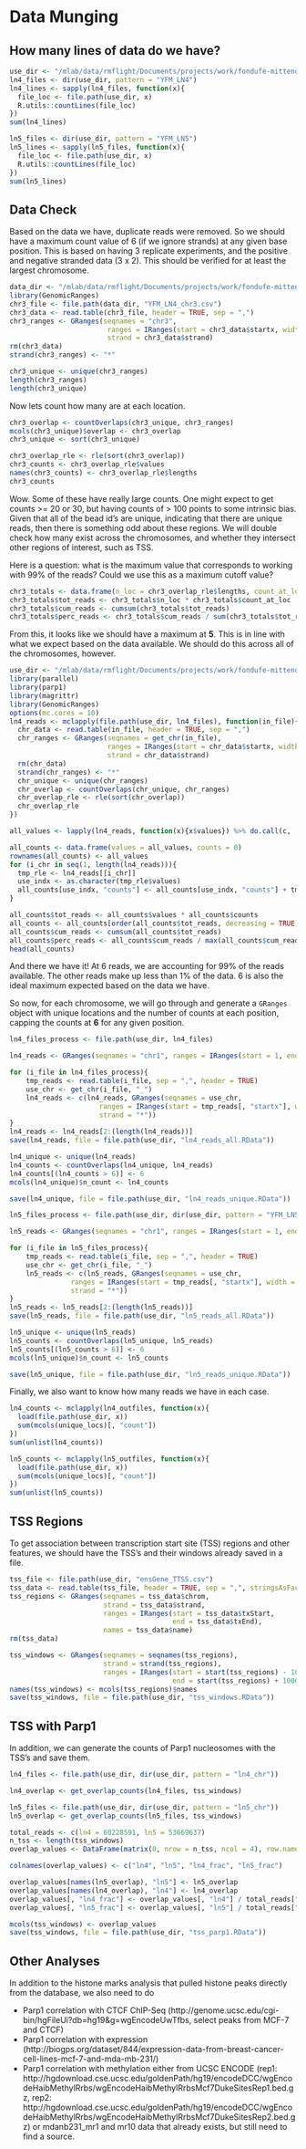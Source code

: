 # Data Munging

## How many lines of data do we have?

```r
use_dir <- "/mlab/data/rmflight/Documents/projects/work/fondufe-mittendorf_lab/parp1_data/"
ln4_files <- dir(use_dir, pattern = "YFM_LN4")
ln4_lines <- sapply(ln4_files, function(x){
  file_loc <- file.path(use_dir, x)
  R.utils::countLines(file_loc)
})
sum(ln4_lines)

ln5_files <- dir(use_dir, pattern = "YFM_LN5")
ln5_lines <- sapply(ln5_files, function(x){
  file_loc <- file.path(use_dir, x)
  R.utils::countLines(file_loc)
})
sum(ln5_lines)
```


## Data Check

Based on the data we have, duplicate reads were removed. So we should have a maximum count value of 6 (if we ignore strands) at any given base position. This is based on having 3 replicate experiments, and the positive and negative stranded data (3 x 2). This should be verified for at least the largest chromosome.

```r
data_dir <- "/mlab/data/rmflight/Documents/projects/work/fondufe-mittendorf_lab/parp1_data"
library(GenomicRanges)
chr3_file <- file.path(data_dir, "YFM_LN4_chr3.csv")
chr3_data <- read.table(chr3_file, header = TRUE, sep = ",")
chr3_ranges <- GRanges(seqnames = "chr3",
                        ranges = IRanges(start = chr3_data$startx, width = 1),
                        strand = chr3_data$strand)
rm(chr3_data)
strand(chr3_ranges) <- "*"
```

```r
chr3_unique <- unique(chr3_ranges)
length(chr3_ranges)
length(chr3_unique)
```

Now lets count how many are at each location.

```r
chr3_overlap <- countOverlaps(chr3_unique, chr3_ranges)
mcols(chr3_unique)$overlap <- chr3_overlap
chr3_unique <- sort(chr3_unique)
```

```r
chr3_overlap_rle <- rle(sort(chr3_overlap))
chr3_counts <- chr3_overlap_rle$values
names(chr3_counts) <- chr3_overlap_rle$lengths
chr3_counts
```

Wow. Some of these have really large counts. One might expect to get counts >= 20 or 30, but having counts of > 100 points to some intrinsic bias. Given that all of the bead id's are unique, indicating that there are unique reads, then there is something odd about these regions. We will double check how many exist across the chromosomes, and whether they intersect other regions of interest, such as TSS. 

Here is a question: what is the maximum value that corresponds to working with 99% of the reads? Could we use this as a maximum cutoff value?

```r
chr3_totals <- data.frame(n_loc = chr3_overlap_rle$lengths, count_at_loc = chr3_overlap_rle$values)
chr3_totals$tot_reads <- chr3_totals$n_loc * chr3_totals$count_at_loc
chr3_totals$cum_reads <- cumsum(chr3_totals$tot_reads)
chr3_totals$perc_reads <- chr3_totals$cum_reads / sum(chr3_totals$tot_reads) * 100
```

From this, it looks like we should have a maximum at **5**. This is in line with what we expect based on the data available. We should do this across all of the chromosomes, however.

```r
use_dir <- "/mlab/data/rmflight/Documents/projects/work/fondufe-mittendorf_lab/parp1_data/"
library(parallel)
library(parp1)
library(magrittr)
library(GenomicRanges)
options(mc.cores = 10)
ln4_reads <- mclapply(file.path(use_dir, ln4_files), function(in_file){
  chr_data <- read.table(in_file, header = TRUE, sep = ",")
  chr_ranges <- GRanges(seqnames = get_chr(in_file),
                        ranges = IRanges(start = chr_data$startx, width = 1),
                        strand = chr_data$strand)
  rm(chr_data)
  strand(chr_ranges) <- "*"
  chr_unique <- unique(chr_ranges)
  chr_overlap <- countOverlaps(chr_unique, chr_ranges)
  chr_overlap_rle <- rle(sort(chr_overlap))
  chr_overlap_rle
})
```

```r
all_values <- lapply(ln4_reads, function(x){x$values}) %>% do.call(c, .) %>% unique() %>% sort()

all_counts <- data.frame(values = all_values, counts = 0)
rownames(all_counts) <- all_values
for (i_chr in seq(1, length(ln4_reads))){
  tmp_rle <- ln4_reads[[i_chr]]
  use_indx <- as.character(tmp_rle$values)
  all_counts[use_indx, "counts"] <- all_counts[use_indx, "counts"] + tmp_rle$lengths
}

all_counts$tot_reads <- all_counts$values * all_counts$counts
all_counts <- all_counts[order(all_counts$tot_reads, decreasing = TRUE),]
all_counts$cum_reads <- cumsum(all_counts$tot_reads)
all_counts$perc_reads <- all_counts$cum_reads / max(all_counts$cum_reads) * 100
head(all_counts)
```

And there we have it! At 6 reads, we are accounting for 99% of the reads available. The other reads make up less than 1% of the data. 6 is also the ideal maximum expected based on the data we have.

So now, for each chromosome, we will go through and generate a `GRanges` object with unique locations and the number of counts at each position, capping the counts at **6** for any given position.

```r
ln4_files_process <- file.path(use_dir, ln4_files)

ln4_reads <- GRanges(seqnames = "chr1", ranges = IRanges(start = 1, end = 1), strand = "*")

for (i_file in ln4_files_process){
	tmp_reads <- read.table(i_file, sep = ",", header = TRUE)
	use_chr <- get_chr(i_file, "_")
	ln4_reads <- c(ln4_reads, GRanges(seqnames = use_chr,
					  ranges = IRanges(start = tmp_reads[, "startx"], width = 1),
					  strand = "*"))
}
ln4_reads <- ln4_reads[2:(length(ln4_reads))]
save(ln4_reads, file = file.path(use_dir, "ln4_reads_all.RData"))

ln4_unique <- unique(ln4_reads)
ln4_counts <- countOverlaps(ln4_unique, ln4_reads)
ln4_counts[(ln4_counts > 6)] <- 6
mcols(ln4_unique)$n_count <- ln4_counts

save(ln4_unique, file = file.path(use_dir, "ln4_reads_unique.RData"))
```

```r
ln5_files_process <- file.path(use_dir, dir(use_dir, pattern = "YFM_LN5"))

ln5_reads <- GRanges(seqnames = "chr1", ranges = IRanges(start = 1, end = 1), strand = "*")

for (i_file in ln5_files_process){
	tmp_reads <- read.table(i_file, sep = ",", header = TRUE)
	use_chr <- get_chr(i_file, "_")
	ln5_reads <- c(ln5_reads, GRanges(seqnames = use_chr,
		       ranges = IRanges(start = tmp_reads[, "startx"], width = 1),
		       strand = "*"))
}
ln5_reads <- ln5_reads[2:(length(ln5_reads))]
save(ln5_reads, file = file.path(use_dir, "ln5_reads_all.RData"))

ln5_unique <- unique(ln5_reads)
ln5_counts <- countOverlaps(ln5_unique, ln5_reads)
ln5_counts[(ln5_counts > 6)] <- 6
mcols(ln5_unique)$n_count <- ln5_counts

save(ln5_unique, file = file.path(use_dir, "ln5_reads_unique.RData"))
```

Finally, we also want to know how many reads we have in each case.

```r
ln4_counts <- mclapply(ln4_outfiles, function(x){
  load(file.path(use_dir, x))
  sum(mcols(unique_locs)[, "count"])
})
sum(unlist(ln4_counts))

ln5_counts <- mclapply(ln5_outfiles, function(x){
  load(file.path(use_dir, x))
  sum(mcols(unique_locs)[, "count"])
})
sum(unlist(ln5_counts))
```

## TSS Regions

To get association between transcription start site (TSS) regions and other features, we should have the TSS's and their windows already saved in a file.

```r
tss_file <- file.path(use_dir, "ensGene_TTSS.csv")
tss_data <- read.table(tss_file, header = TRUE, sep = ",", stringsAsFactors = FALSE)
tss_regions <- GRanges(seqnames = tss_data$chrom,
                       strand = tss_data$strand,
                       ranges = IRanges(start = tss_data$txStart,
                                        end = tss_data$txEnd),
                       names = tss_data$name)
rm(tss_data)

tss_windows <- GRanges(seqnames = seqnames(tss_regions),
                       strand = strand(tss_regions),
                       ranges = IRanges(start = start(tss_regions) - 1000,
                                        end = start(tss_regions) + 1000))
names(tss_windows) <- mcols(tss_regions)$names
save(tss_windows, file = file.path(use_dir, "tss_windows.RData"))
```


## TSS with Parp1

In addition, we can generate the counts of Parp1 nucleosomes with the TSS's and save them.

```r
ln4_files <- file.path(use_dir, dir(use_dir, pattern = "ln4_chr"))

ln4_overlap <- get_overlap_counts(ln4_files, tss_windows)

ln5_files <- file.path(use_dir, dir(use_dir, pattern = "ln5_chr"))
ln5_overlap <- get_overlap_counts(ln5_files, tss_windows)
```

```r
total_reads <- c(ln4 = 60228591, ln5 = 53669637)
n_tss <- length(tss_windows)
overlap_values <- DataFrame(matrix(0, nrow = n_tss, ncol = 4), row.names = names(tss_windows))

colnames(overlap_values) <- c("ln4", "ln5", "ln4_frac", "ln5_frac")

overlap_values[names(ln5_overlap), "ln5"] <- ln5_overlap
overlap_values[names(ln4_overlap), "ln4"] <- ln4_overlap
overlap_values[, "ln4_frac"] <- overlap_values[, "ln4"] / total_reads["ln4"]
overlap_values[, "ln5_frac"] <- overlap_values[, "ln5"] / total_reads["ln5"]
```

```r
mcols(tss_windows) <- overlap_values
save(tss_windows, file = file.path(use_dir, "tss_parp1.RData"))
```


## Other Analyses

In addition to the histone marks analysis that pulled histone peaks directly from the database, we also need to do

* Parp1 correlation with CTCF ChIP-Seq (http://genome.ucsc.edu/cgi-bin/hgFileUi?db=hg19&g=wgEncodeUwTfbs, select peaks from MCF-7 and CTCF)
* Parp1 correlation with expression (http://biogps.org/dataset/844/expression-data-from-breast-cancer-cell-lines-mcf-7-and-mda-mb-231/)
* Parp1 correlation with methylation either from UCSC ENCODE (rep1: http://hgdownload.cse.ucsc.edu/goldenPath/hg19/encodeDCC/wgEncodeHaibMethylRrbs/wgEncodeHaibMethylRrbsMcf7DukeSitesRep1.bed.gz,
rep2: http://hgdownload.cse.ucsc.edu/goldenPath/hg19/encodeDCC/wgEncodeHaibMethylRrbs/wgEncodeHaibMethylRrbsMcf7DukeSitesRep2.bed.gz) or mdanb231_mr1 and mr10 data that already exists, but still need to find a source.